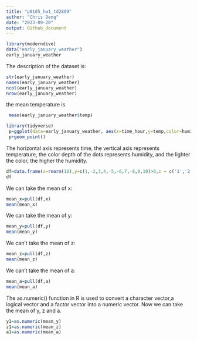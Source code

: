 ```yaml
---
title: "p8105_hw1_td2809"
author: "Chris Deng"
date: "2023-09-20"
output: Github_document
---
```


```r
library(moderndive)
data("early_january_weather")
early_january_weather
```
The description of the dataset is:
```r
str(early_january_weather)
names(early_january_weather)
ncol(early_january_weather)
nrow(early_january_weather)
```
the mean temperature is
```r
 mean(early_january_weather$temp)
```

```r
library(tidyverse)
 p=ggplot(data=early_january_weather, aes(x=time_hour,y=temp,color=humid))
 p+geom_point()
```
The horizontal axis represents time, the vertical axis represents temperature, the color depth of the dots represents humidity, and the lighter the color, the higher the humidity.

```r
df=data.frame(x=rnorm(10),y=c(1,-2,3,4,-5,-6,7,-8,9,10)>0,z = c('1','2','3','4','5','6','7','8','9','10'),a=gl(3,3,length=10))
df
```


We can take the mean of x:
```r
mean_x=pull(df,x)
mean(mean_x)
```
We can take the mean of y:
```r
mean_y=pull(df,y)
mean(mean_y)
```

We can't take the mean of z:
```r
mean_z=pull(df,z)
mean(mean_z)
```
We can't take the mean of a:
```r
mean_a=pull(df,a)
mean(mean_a)
```
The as.numeric() function in R is used to convert a character vector,a logical vector and a factor vector into a numeric vector. Now we can take the mean of y, z and a.
```r
y1=as.numeric(mean_y)
z1=as.numeric(mean_z)
a1=as.numeric(mean_a)
```